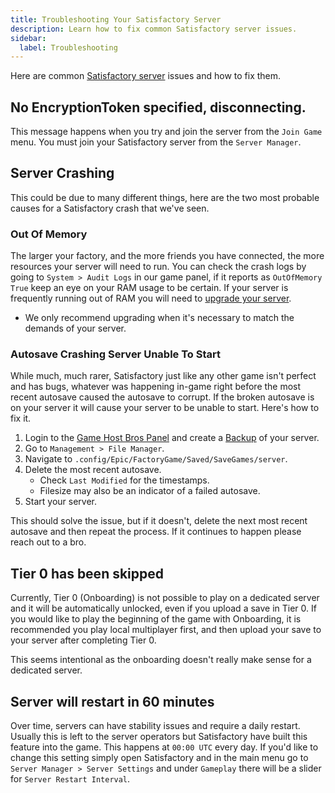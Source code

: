 ```yaml
---
title: Troubleshooting Your Satisfactory Server
description: Learn how to fix common Satisfactory server issues.
sidebar:
  label: Troubleshooting
---
```


Here are common [Satisfactory server](https://www.gamehostbros.com/satisfactory-server-hosting/) issues and how to fix them.

## No EncryptionToken specified, disconnecting.
This message happens when you try and join the server from the `Join Game` menu. You must join your Satisfactory server from the `Server Manager`.

## Server Crashing

This could be due to many different things, here are the two most probable causes for a Satisfactory crash that we've seen.

### Out Of Memory

The larger your factory, and the more friends you have connected, the more resources your server will need to run. You can check the crash logs by going to `System > Audit Logs` in our game panel, if it reports as `OutOfMemory True` keep an eye on your RAM usage to be certain. If your server is frequently running out of RAM you will need to [upgrade your server](/account/upgrade-your-server/).
- We only recommend upgrading when it's necessary to match the demands of your server.

### Autosave Crashing Server Unable To Start

While much, much rarer, Satisfactory just like any other game isn't perfect and has bugs, whatever was happening in-game right before the most recent autosave caused the autosave to corrupt. If the broken autosave is on your server it will cause your server to be unable to start. Here's how to fix it.

<Steps>

1. Login to the [Game Host Bros Panel](https://panel.gamehostbros.com/) and create a [Backup](/getting-started/backups/) of your server.
2. Go to `Management > File Manager`.
3. Navigate to `.config/Epic/FactoryGame/Saved/SaveGames/server`.
4. Delete the most recent autosave.
   - Check `Last Modified` for the timestamps.
   - Filesize may also be an indicator of a failed autosave.
5. Start your server.
</Steps>

This should solve the issue, but if it doesn't, delete the next most recent autosave and then repeat the process. If it continues to happen please reach out to a bro.

## Tier 0 has been skipped
Currently, Tier 0 (Onboarding) is not possible to play on a dedicated server and it will be automatically unlocked, even if you upload a save in Tier 0. If you would like to play the beginning of the game with Onboarding, it is recommended you play local multiplayer first, and then upload your save to your server after completing Tier 0.

This seems intentional as the onboarding doesn't really make sense for a dedicated server.

## Server will restart in 60 minutes
Over time, servers can have stability issues and require a daily restart. Usually this is left to the server operators but Satisfactory have built this feature into the game. This happens at `00:00 UTC` every day. If you'd like to change this setting simply open Satisfactory and in the main menu go to `Server Manager > Server Settings` and under `Gameplay` there will be a slider for `Server Restart Interval`.
